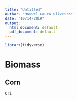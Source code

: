 ```yaml
---
title: "Untitled"
author: "Maxwel Coura Oliveira"
date: "10/14/2019"
output:
  html_document: default
  pdf_document: default
---
```


```r
library(tidyverse)
```


# Biomass 

## Corn

```r
Cri
```